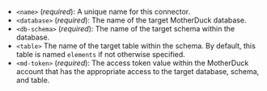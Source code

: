 - `<name>` (_required_): A unique name for this connector.
- `<database>` (_required_): The name of the target MotherDuck database.
- `<db-schema>` (_required_): The name of the target schema within the database.
- `<table>` The name of the target table within the schema. By default, this table is named `elements` if not otherwise specified.
- `<md-token>` (_required_): The access token value within the MotherDuck account that has the appropriate access to the target database, schema, and table.
